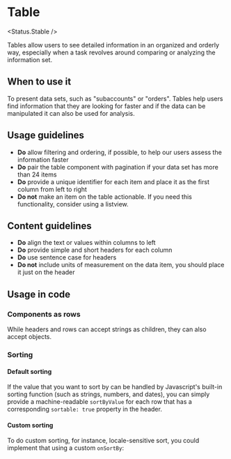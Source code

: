 
# Table

<Status.Stable />

Tables allow users to see detailed information in an organized and orderly way, especially when
a task revolves around comparing or analyzing the information set.

<Story id="components-table--base" />

<Props of={Table} />

## When to use it

To present data sets, such as "subaccounts" or "orders". Tables help users find information that they are looking
for faster and if the data can be manipulated it can also be used for analysis.

## Usage guidelines

- **Do** allow filtering and ordering, if possible, to help our users assess the information faster
- **Do** pair the table component with pagination if your data set has more than 24 items
- **Do** provide a unique identifier for each item and place it as the first column from left to right
- **Do not** make an item on the table actionable. If you need this functionality, consider using a listview.

## Content guidelines

- **Do** align the text or values within columns to left
- **Do** provide simple and short headers for each column
- **Do** use sentence case for headers
- **Do not** include units of measurement on the data item, you should place it just on the header

## Usage in code

### Components as rows

While headers and rows can accept strings as children,
they can also accept objects.

<Story id="components-table--with-component-rows" />

### Sorting

#### Default sorting

If the value that you want to sort by can be handled by Javascript's built-in
sorting function (such as strings, numbers, and dates), you can simply
provide a machine-readable `sortByValue` for each row that has a corresponding
`sortable: true` property in the header.

<Story id="components-table--sortable" />

#### Custom sorting

To do custom sorting, for instance, locale-sensitive sort, you could implement that using a custom `onSortBy`:

<Story id="components-table--custom-sort" />
